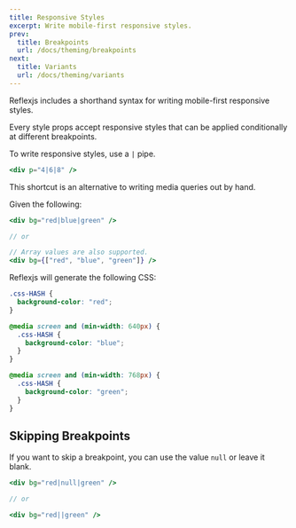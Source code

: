 ```yaml
---
title: Responsive Styles
excerpt: Write mobile-first responsive styles.
prev:
  title: Breakpoints
  url: /docs/theming/breakpoints
next:
  title: Variants
  url: /docs/theming/variants
---
```


Reflexjs includes a shorthand syntax for writing mobile-first responsive styles.

Every style props accept responsive styles that can be applied conditionally at different breakpoints.

To write responsive styles, use a `|` pipe.

```jsx
<div p="4|6|8" />
```

This shortcut is an alternative to writing media queries out by hand.

Given the following:

```jsx
<div bg="red|blue|green" />

// or

// Array values are also supported.
<div bg={["red", "blue", "green"]} />
```

Reflexjs will generate the following CSS:

```css
.css-HASH {
  background-color: "red";
}

@media screen and (min-width: 640px) {
  .css-HASH {
    background-color: "blue";
  }
}

@media screen and (min-width: 768px) {
  .css-HASH {
    background-color: "green";
  }
}
```

## Skipping Breakpoints

If you want to skip a breakpoint, you can use the value `null` or leave it blank.

```jsx
<div bg="red|null|green" />

// or

<div bg="red||green" />
```
